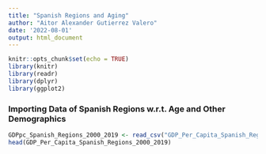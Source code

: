 ```yaml
---
title: "Spanish Regions and Aging"
author: "Aitor Alexander Gutierrez Valero"
date: '2022-08-01'
output: html_document
---
```


```r
knitr::opts_chunk$set(echo = TRUE)
library(knitr)
library(readr)
library(dplyr)
library(ggplot2)
```

### Importing Data of Spanish Regions w.r.t. Age and Other Demographics

```r
GDPpc_Spanish_Regions_2000_2019 <- read_csv("GDP_Per_Capita_Spanish_Regions_2000_2019.csv")
head(GDP_Per_Capita_Spanish_Regions_2000_2019)
```
```r

```

```r

```

```r

```

```r

```

